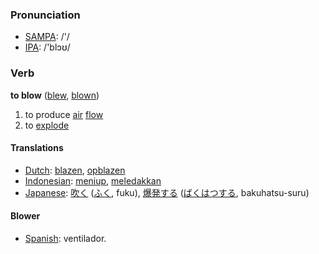 === Pronunciation ===
*[[w:SAMPA|SAMPA]]: /'/
*[[w:IPA|IPA]]: /'blɔʊ/

=== Verb ===

'''to blow''' ([[blew]], [[blown]])

# to produce [[air]] [[flow]]
# to [[explode]]

==== Translations ====
*[[Dutch]]: [[blazen]], [[opblazen]]
*[[Indonesian]]: [[tiup|meniup]], [[ledak|meledakkan]]
*[[Japanese]]: [[吹く]] ([[ふく]], fuku), [[爆発]]する ([[ばくはつ]]する, bakuhatsu-suru)

====Blower====
*[[Spanish]]: ventilador.